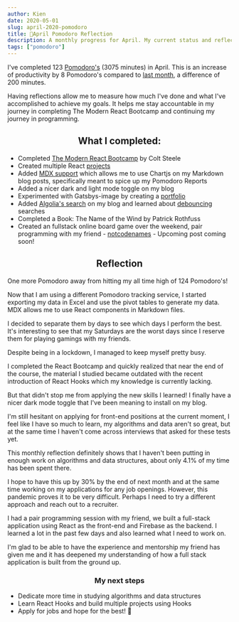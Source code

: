 ```yaml
---
author: Kien
date: 2020-05-01
slug: april-2020-pomodoro
title: 🍅April Pomodoro Reflection 
description: A monthly progress for April. My current status and reflection on my productivity, goals and achievements.
tags: ["pomodoro"]
---
```



<PomodoroChart/>


I've completed 123 [Pomodoro's](/022-pomodoro-technique/) (3075 minutes) in April. This is an increase of productivity by 8 Pomodoro's compared to [last month](/074-march-2020-pomodoro/), a difference of 200 minutes. 


Having reflections allow me to measure how much I've done and what I've accomplished to achieve my goals. It helps me stay accountable in my journey in completing The Modern React Bootcamp and continuing my journey in programming.

<PomodoroDonut/>

## <center> What I completed: </center>
- Completed [The Modern React Bootcamp](https://www.udemy.com/certificate/UC-05448a49-963b-4dfa-80bd-33fc4e02043c/) by Colt Steele
- Created multiple React <a href="https://www.kien.dev/projects/" target="_blank">projects</a>
- Added [MDX support](/075-mdx/) which allows me to use Chartjs on my Markdown blog posts, specifically meant to spice up my Pomodoro Reports
- Added a nicer dark and light mode toggle on my blog
- Experimented with Gatsbys-image by creating a [portfolio](/081-gatsby-image-optimization/)
- Added [Algolia's search](/082-Algolia-install/) on my blog and learned about [debouncing](/083-debouncing-algolia/) searches
- Completed a Book: The Name of the Wind by Patrick Rothfuss
- Created an fullstack online board game over the weekend, pair programming with my friend - [notcodenames](https://notcodenames.com/) - Upcoming post coming soon!


## <center> Reflection </center>

One more Pomodoro away from hitting my all time high of 124 Pomodoro's!

Now that I am using a different Pomodoro tracking service, I started exporting my data in Excel and use the pivot tables to generate my data. MDX allows me to use React components in Markdown files.

I decided to separate them by days to see which days I perform the best. It's interesting to see that my Saturdays are the worst days since I reserve them for playing gamings with my friends.

Despite being in a lockdown, I managed to keep myself pretty busy. 

I completed the React Bootcamp and quickly realized that near the end of the course, the material I studied became outdated with the recent introduction of React Hooks which my knowledge is currently lacking.

But that didn't stop me from applying the new skills I learned! I finally have a nicer dark mode toggle that I've been meaning to install on my blog.

I'm still hesitant on applying for front-end positions at the current moment, I feel like I have so much to learn, my algorithms and data aren't so great, but at the same time I haven't come across interviews that asked for these tests yet.

This monthly reflection definitely shows that I haven't been putting in enough work on algorithms and data structures, about only 4.1% of my time has been spent there. 

I hope to have this up by 30% by the end of next month and at the same time working on my applications for any job openings. However, this pandemic proves it to be very difficult. Perhaps I need to try a different approach and reach out to a recruiter.

I had a pair programming session with my friend, we built a full-stack application using React as the front-end and Firebase as the backend. I learned a lot in the past few days and also learned what I need to work on.

I'm glad to be able to have the experience and mentorship my friend has given me and it has deepened my understanding of how a full stack application is built from the ground up. 

### <center> My next steps </center>
- Dedicate more time in studying algorithms and data structures
- Learn React Hooks and build multiple projects using Hooks
- Apply for jobs and hope for the best! 🤞










